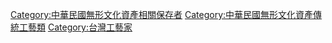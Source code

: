 [[Category:中華民國無形文化資產相關保存者|Category:中華民國無形文化資產相關保存者]]
[[Category:中華民國無形文化資產傳統工藝類|Category:中華民國無形文化資產傳統工藝類]]
[[Category:台灣工藝家|Category:台灣工藝家]]